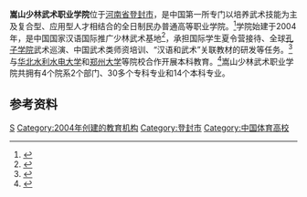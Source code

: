 {{Infobox university
|name=嵩山少林武术职业学院
|image=
|motto=
|secretary=[[田逸|田逸]]
|dean=[[刘少鹏|刘少鹏]]
|type=民办普通高等职业学校
|established=2004年
|city=[[中华人民共和国|中国]][[河南省|河南]][[登封市|登封市]]
|students=
|staff=
|area=
|address=河南郑州登封市大禹路西段
|website=[http://www.shaolinkungfu.edu.cn/ 嵩山少林武术职业学院]
}}
'''嵩山少林武术职业学院'''位于[[河南省|河南省]][[登封市|登封市]]，是中国第一所专门以培养武术技能为主及复合型、应用型人才相结合的全日制民办普通高等职业学院。<ref>{{cite web|url=http://sports.sohu.com/2004/07/06/18/news220881857.shtml|title=嵩山少林武术职业学院正式成立|publisher=搜狐网|date=2004年7月6日|access-date=2014年8月18日|archive-date=2019年10月7日|archive-url=https://web.archive.org/web/20191007051835/http://sports.sohu.com/2004/07/06/18/news220881857.shtml|dead-url=no}}</ref>学院始建于2004年，是中国国家汉语国际推广少林武术基地<ref>{{cite web|url=http://cnews.chinadaily.com.cn/2014-07/29/content_18205984.htm|title=美国高中生怀揣“少林梦”走进河南 学功夫|publisher=中国日报|date=2014-07-29|access-date=2014-08-18|archive-date=2019-10-15|archive-url=https://web.archive.org/web/20191015175235/http://cnews.chinadaily.com.cn/2014-07/29/content_18205984.htm|dead-url=no}}</ref>，承担国际学生夏令营接待、全球[[孔子学院|孔子学院]]武术巡演、中国武术类师资培训、“汉语和武术”关联教材的研发等任务。<ref>{{cite web|url=http://www.jyb.cn/zyjy/dxjy/201309/t20130919_552855.html|title=河南嵩山少林武术职业学院：播洒武术文化新雨|publisher=中国教育新闻网|date=2013年9月19日|access-date=2014年8月18日|archive-url=https://web.archive.org/web/20140710210842/http://jyb.cn/zyjy/dxjy/201309/t20130919_552855.html|archive-date=2014年7月10日|dead-url=yes}}</ref>与[[华北水利水电大学|华北水利水电大学]]和[[郑州大学|郑州大学]]等院校合作开展本科教育。<ref>{{cite web|url=http://edu.ifeng.com/gaoxiao/detail_2012_09/29/18004841_0.shtml|title=我校与国家汉办汉语国际推广少林武术基地合作项目开班|publisher=凤凰网|date=2012年9月29日|access-date=2014年8月18日|archive-url=https://web.archive.org/web/20140819084931/http://edu.ifeng.com/gaoxiao/detail_2012_09/29/18004841_0.shtml|archive-date=2014年8月19日|dead-url=yes}}</ref>嵩山少林武术职业学院共拥有4个院系2个部门、30多个专科专业和14个本科专业。

== 参考资料 ==
{{reflist}}

{{河南高等院校|nocat}}
{{民办大学}}
{{少林寺}}

[[Category:郑州高等院校|S]]
[[Category:2004年创建的教育机构|Category:2004年创建的教育机构]]
[[Category:登封市|Category:登封市]]
[[Category:中国体育高校|Category:中国体育高校]]